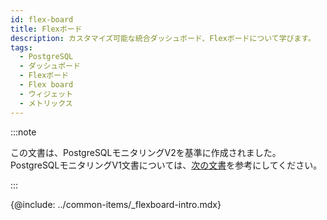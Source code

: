 ```yaml
---
id: flex-board
title: Flexボード
description: カスタマイズ可能な統合ダッシュボード、Flexボードについて学びます。
tags:
  - PostgreSQL
  - ダッシュボード
  - Flexボード
  - Flex board
  - ウィジェット
  - メトリックス
---
```


:::note

この文書は、PostgreSQLモニタリングV2を基準に作成されました。PostgreSQLモニタリングV1文書については、[次の文書](../postgresql-v1/flex-board)を参考にしてください。

:::

{@include: ../common-items/_flexboard-intro.mdx}
